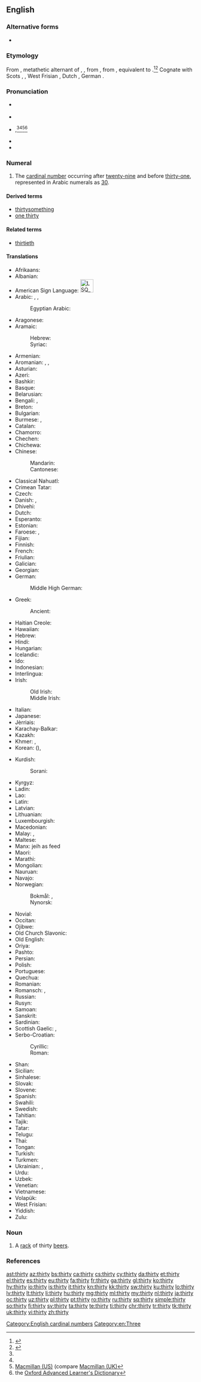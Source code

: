 ==English==

===Alternative forms===
* {{l/en|threety}}

===Etymology===
From {{etyl|enm|en}} {{term|thirty|lang=enm}}, metathetic alternant of {{etyl|enm|en}} {{term|thritti|lang=enm}}, {{term|þrittiȝ|lang=enm}}, from {{etyl|ang|en}} {{m|ang|sc=Latinx|þritiġ||thirty}}, from {{etyl|gem-pro|en}} {{m|gem-pro|*þrīz tigiwiz||thrity|lit=three tens}}, equivalent to {{suffix|three|ty|lang=en}}.<ref name="MW">{{R:Merriam Webster Online}}</ref><ref name="Dictcom">{{R:Dictionary.com}}</ref> Cognate with Scots {{term|therty|lang=sco}}, {{term|tretty||thirty|lang=sco}}, West Frisian {{term|tritich||thrity|lang=fy}}, Dutch {{term|dertig||thrity|lang=nl}}, German {{term|dreißig||thirty|lang=de}}.

===Pronunciation===
* {{a|RP}} {{IPA|/ˈθɜːti/|lang=en}}
* {{audio|en-uk-thirty.ogg|Audio (UK)|lang=en}}
* {{a|GenAm}} {{IPA|/ˈθɝti/|lang=en}},<ref name="MW"/><ref name="Dictcom"/><ref>[http://www.macmillandictionary.com/us/dictionary/american/thirty Macmillan (US)] (compare [http://www.macmillandictionary.com/us/dictionary/british/thirty Macmillan (UK)]</ref><ref>the [http://oald8.oxfordlearnersdictionaries.com/dictionary/thirty Oxford Advanced Learner's Dictionary]</ref> {{IPAchar|[ˈθɝɾi]|lang=en}}
* {{audio|en-us-thirty.ogg|Audio (US)|lang=en}}
* {{rhymes|ɜː(ɹ)ti|lang=en}}

===Numeral===
{{head|en|cardinal number}}

# The [[cardinal number]] occurring after [[twenty-nine]] and before [[thirty-one]], represented in Arabic numerals as [[30]].

====Derived terms====
* [[thirtysomething]]
* [[one thirty]]

====Related terms====
* [[thirtieth]] {{qualifier|ordinal number}}

====Translations====
{{trans-top|cardinal number}}
* Afrikaans: {{t|af|dertig}}
* Albanian: {{t|sq|tridhjetë}}
* American Sign Language: [[Image:LSQ 30.jpg|35px]]
* Arabic: {{t|ar|ثَلاثِينَ|tr=ṯalāṯīn}}, {{qualifier|only nominative, formal}} {{t|ar|ثَلاثُونَ|tr=ṯalāṯūn}}, {{qualifier|numeral}} {{t|ar|٣٠}}
*: Egyptian Arabic: {{t|arz|تلاتين|tr=talātīn}}
* Aragonese: {{t|an|trenta}}
* Aramaic:
*: Hebrew: {{t|arc|תלתין|tr=tlāthīn|c|sc=Hebr}}
*: Syriac: {{t|arc|ܬܠܬܝܢ|tr=tlāthīn|c|sc=Syrc}}
* Armenian: {{t+|hy|երեսուն}}
* Aromanian: {{t|rup|treidzãts}}, {{t|rup|treidzãtsi}}, {{t|rup|tridzãts}}
* Asturian: {{t+|ast|trenta}}
* Azeri: {{t+|az|otuz}}
* Bashkir: {{t|ba|утыҙ|sc=Cyrl}}
* Basque: {{t+|eu|hogeita hamar}}
* Belarusian: {{t|be|тры́ццаць}}
* Bengali: {{t|bn|ত্রিশ|tr=trish|sc=Beng}}, {{t|bn|তিরিশ|tr=tirish|sc=Beng}}
* Breton: {{t+|br|tregont}}
* Bulgarian: {{t|bg|три́десет}}
* Burmese: {{t|my|သုံးဆယ်|sc=Mymr}}, {{qualifier|numeral}} {{t|my|၃၀|sc=Mymr}}
* Catalan: {{t+|ca|trenta}}
* Chamorro: {{t-needed|ch}}
* Chechen: {{t|ce|ткъе итт|sc=Cyrl}}
* Chichewa: {{t|ny|makumi atatu}}
* Chinese:
*: Mandarin: {{t+|cmn|三十|tr=sānshí|sc=Hani}}
*: Cantonese: {{t|yue|卅|tr=sā<sup>1</sup>|sc=Hani}}
* Classical Nahuatl: {{t|nci|cempōhualli ommahtlāctli}}
* Crimean Tatar: {{t|crh|otuz}}
* Czech: {{t+|cs|třicet}}
* Danish: {{t+|da|tredive}}, {{t|da|tredve}}
* Dhivehi: {{t-needed|dv}}
* Dutch: {{t+|nl|dertig|f}}
* Esperanto: {{t+|eo|tridek}}
* Estonian: {{t+|et|kolmkümmend}}
* Faroese: {{t|fo|tretivu}}, {{t|fo|tríati}}
* Fijian: {{t|fj|tolu saga vulu}}
* Finnish: {{t+|fi|kolmekymmentä}}
* French: {{t+|fr|trente|m}}
* Friulian: {{t|fur|trente}}
* Galician: {{t+|gl|trinta}}
* Georgian: {{t|ka|ოცდაათი}}
* German: {{t+|de|dreißig|f}}
*: Middle High German: {{t|gmh|drīȥic}}
* Greek: {{t+|el|τριάντα}}
*: Ancient: {{t|grc|τριάκοντα}}
* Haitian Creole: {{t|ht|trant}}
* Hawaiian: {{t|haw|kanakolu}}
* Hebrew: {{t|he|שְׁלוֹשִׁים|m|f|tr=shloshím}}
* Hindi: {{t+|hi|तीस|tr=tīs}}
* Hungarian: {{t+|hu|harminc}}
* Icelandic: {{t+|is|þrjátíu}}
* Ido: {{t+|io|triadek}}
* Indonesian: {{t|id|tiga puluh}}
* Interlingua: {{t|ia|trenta}}
* Irish: {{t+|ga|tríocha}}
*: Old Irish: {{t|sga|trícho}}
*: Middle Irish: {{t|mga|trícha}}
* Italian: {{t+|it|trenta}}
* Japanese: {{t+|ja|三十|tr=さんじゅう, sanjū|sc=Jpan}}
* Jèrriais: {{t|roa-jer|trente}}
* Karachay-Balkar: {{t|krc|отуз|tr=otuz|sc=Cyrl}}
* Kazakh: {{t+|kk|отыз|sc=Cyrl}}
* Khmer: {{t+|km|សាមសិប|tr=saam səp|sc=Khmr}}, {{qualifier|numeral}} {{l|km|៣០}}
* Korean: {{t+|ko|삼십|sc=Kore}} ({{t+|ko|三十|sc=Kore}}), {{t+|ko|서른|sc=Kore}}
{{trans-mid}}
* Kurdish:
*: Sorani: {{t+|ku|سی|sc=ku-Arab}}
* Kyrgyz: {{t|ky|отуз|sc=Cyrl}}
* Ladin: {{t|lld|trenta}}
* Lao: {{t|lo|ສາມສິບ|sc=Laoo}}
* Latin: {{t|la|triginta|alt=trīgintaː}}
* Latvian: {{t+|lv|trīsdesmit}}
* Lithuanian: {{t+|lt|trisdešimt}}
* Luxembourgish: {{t|lb|drësseg}}
* Macedonian: {{t|mk|три́есет}}
* Malay: {{t|ms|tiga puluh}}, {{t|ms|telu puluh}}
* Maltese: {{t|mt|tletin}}
* Manx: jeih as feed
* Maori: {{t+|mi|toru tekau}}
* Marathi: {{t|mr|तीस|tr=tīsa|sc=Deva}}
* Mongolian: {{t|mn|гуч}}
* Nauruan: {{t|na|ama}}
* Navajo: {{t|nv|tádiin}}
* Norwegian: 
*: Bokmål: {{t|no|tredve}}, {{t+|no|tretti}}
*: Nynorsk: {{t+|no|tretti}}
* Novial: {{t|nov|trianti}}
* Occitan: {{t+|oc|trenta}}
* Ojibwe: {{t|oj|nisimidana}}
* Old Church Slavonic: {{t|cu|триѥ дєсѧтє|sc=Cyrs}}
* Old English: {{t|ang|þrītiġ}}
* Oriya: {{t-needed|or}}
* Pashto: {{t|ps|دیرش|tr=dērš|sc=ps-Arab}}
* Persian: {{t+|fa|سی|tr=si}}
* Polish: {{t+|pl|trzydzieści}}
* Portuguese: {{t+|pt|trinta}}
* Quechua: {{t|qu|kimsa chunka}}
* Romanian: {{t+|ro|treizeci}}
* Romansch: {{t|rm|trenta}}, {{t|rm|trainta}}
* Russian: {{t+|ru|три́дцать}}
* Rusyn: {{t|rue|три́дцять}}
* Samoan: {{t|sm|tolugafulu}}
* Sanskrit: {{t|sa|त्रिंशत्|sc=Deva}}
* Sardinian: {{t|sc|trinta}}
* Scottish Gaelic: {{qualifier|old system}} {{t|gd|[[deug]] [[air fhichead]]}}, {{qualifier|new system}} {{t|gd|trìthead}}
* Serbo-Croatian:
*: Cyrillic: {{t|sh|тридесет|sc=Cyrl}}
*: Roman: {{t|sh|trideset}}
* Shan: {{t|shn|သၢမ်သိပ်း|tr=sʰaam1 sʰip4}}
* Sicilian: {{t|scn|trena}}
* Sinhalese: {{t|si|තිහ|sc=Sinh}}
* Slovak: {{t|sk|tridsať}}
* Slovene: {{t+|sl|trideset}}
* Spanish: {{t+|es|treinta}}
* Swahili: {{t+|sw|thelathini}}
* Swedish: {{t+|sv|trettio}}
* Tahitian: {{t|ty|toru 'ahuru}}
* Tajik: {{t|tg|си|sc=Cyrl}}
* Tatar: {{t+|tt|утыз|sc=Cyrl}}
* Telugu: {{t|te|ముప్ఫై|sc=Telu}}
* Thai: {{t|th|สามสิบ|tr=săam sìp|sc=Thai}}
* Tongan: {{t|to|tolungofulu}}
* Turkish: {{t+|tr|otuz}}
* Turkmen: {{t+|tk|otuz}}
* Ukrainian: {{t+|uk|три́дцять}}, {{t|uk|три́йцять}}
* Urdu: {{t|ur|تیس|tr=tīs}}
* Uzbek: {{t|uz|o'ttiz}}
* Venetian: {{t|vec|trenta}}
* Vietnamese: {{t|vi|ba mười}}
* Volapük: {{t+|vo|kildeg}}
* West Frisian: {{t|fy|tritich}}
* Yiddish: {{t|yi|דרייַסיק|tr=draysik}}
* Zulu: {{t-needed|zu}}
{{trans-bottom}}

===Noun===
{{en-noun|thirties}}

# {{context|slang|lang=en}} A [[rack]] of thirty [[beer]]s.

===References===
<references/>

[[Category:English cardinal numbers]]
[[Category:en:Three]]

[[ast:thirty]]
[[az:thirty]]
[[bs:thirty]]
[[ca:thirty]]
[[cs:thirty]]
[[cy:thirty]]
[[da:thirty]]
[[et:thirty]]
[[el:thirty]]
[[es:thirty]]
[[eu:thirty]]
[[fa:thirty]]
[[fr:thirty]]
[[ga:thirty]]
[[gl:thirty]]
[[ko:thirty]]
[[hy:thirty]]
[[io:thirty]]
[[is:thirty]]
[[it:thirty]]
[[kn:thirty]]
[[kk:thirty]]
[[sw:thirty]]
[[ku:thirty]]
[[lo:thirty]]
[[lv:thirty]]
[[lt:thirty]]
[[li:thirty]]
[[hu:thirty]]
[[mg:thirty]]
[[ml:thirty]]
[[my:thirty]]
[[nl:thirty]]
[[ja:thirty]]
[[oc:thirty]]
[[uz:thirty]]
[[pl:thirty]]
[[pt:thirty]]
[[ro:thirty]]
[[ru:thirty]]
[[sq:thirty]]
[[simple:thirty]]
[[so:thirty]]
[[fi:thirty]]
[[sv:thirty]]
[[ta:thirty]]
[[te:thirty]]
[[ti:thirty]]
[[chr:thirty]]
[[tr:thirty]]
[[tk:thirty]]
[[uk:thirty]]
[[vi:thirty]]
[[zh:thirty]]